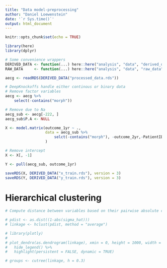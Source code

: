 ```yaml
---
title: "Data model-preprocessing"
author: "Daniel Loewenstein"
date: '`r Sys.time()`'
output: html_document
---
```


```r
knitr::opts_chunk$set(echo = TRUE)
```

```r
library(here)
library(dplyr)
```

```r
# Some convenience wrappers
DERIVED_DATA <- function(...) here::here("analysis", "data", "derived_data", ...)
RAW_DATA     <- function(...) here::here("analysis", "data", "raw_data", ...)
```

```r
aecg <- readRDS(DERIVED_DATA("processed_data.rds"))
```

```r
# DeepKnockoffs handle either continous or binary data
# Remove factor variables
aecg <- aecg %>% 
    select(-contains("morph"))
```

```r
# Remove due to Na
aecg_sub <- aecg[-222, ]
aecg_sub$P.A <- NULL

X <- model.matrix(outcome_1yr ~ .,
                  data = aecg_sub %>% 
                      selct(-contains("morph"), -outcome_2yr,-PatientID)
                  )

# Remove intercept
X <- X[, -1]

Y <- pull(aecg_sub, outcome_1yr)
```

```r
saveRDS(X, DERIVED_DATA("x_train.rds"), version = 3)
saveRDS(Y, DERIVED_DATA("y_train.rds"), version = 3)
```


# Hierarchical clustering

```r
# Compute distance between variables based on their pairwise absolute correlations

# pdist <- as.dist((1-abs(sigma_hat)))
# linkage <- hclust(pdist, method = "average")
```

```r
# library(plotly)
# 
# plot_dendro(as.dendrogram(linkage), xmin = 0, height = 1000, width = 1000) %>% 
#   hide_legend() %>% 
#   highlight(persistent = FALSE, dynamic = TRUE)
```

```r
# groups <- cutree(linkage, h = 0.3)

```



